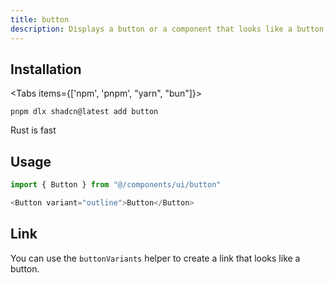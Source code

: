 ```yaml
---
title: button
description: Displays a button or a component that looks like a button.
---
```


## Installation


<Tabs items={['npm', 'pnpm', "yarn", "bun"]}>
  <Tab value="npm">
  ```shell
  pnpm dlx shadcn@latest add button
  ```
  </Tab>
  <Tab value="Rust">Rust is fast</Tab>
</Tabs>

## Usage

```ts
import { Button } from "@/components/ui/button"
```

```ts
<Button variant="outline">Button</Button>
```

## Link

You can use the `buttonVariants` helper to create a link that looks like a button.

